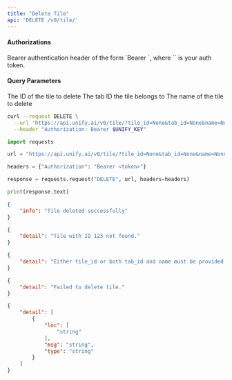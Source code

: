 ```yaml
---
title: "Delete Tile"
api: 'DELETE /v0/tile/'
---
```



#### Authorizations

<ParamField header="Authorization" type="string" required="true">
  Bearer authentication header of the form `Bearer <token>`, where `<token>` is your auth token.
</ParamField>

#### Query Parameters

<ParamField query="tile_id" type="string | null" >
The ID of the tile to delete
</ParamField>

<ParamField query="tab_id" type="string | null" >
The tab ID the tile belongs to
</ParamField>

<ParamField query="name" type="string | null" >
The name of the tile to delete
</ParamField>

<RequestExample>

```bash cURL
curl --request DELETE \
  --url 'https://api.unify.ai/v0/tile/?tile_id=None&tab_id=None&name=None' \
  --header "Authorization: Bearer $UNIFY_KEY"
```

```python Python
import requests

url = "https://api.unify.ai/v0/tile/?tile_id=None&tab_id=None&name=None"

headers = {"Authorization": "Bearer <token>"}

response = requests.request("DELETE", url, headers=headers)

print(response.text)
```

</RequestExample>
<ResponseExample>

```json 200
{
    "info": "Tile deleted successfully"
}
```

```json 404
{
    "detail": "Tile with ID 123 not found."
}
```

```json 400
{
    "detail": "Either tile_id or both tab_id and name must be provided."
}
```

```json 500
{
    "detail": "Failed to delete tile."
}
```

```json 422
{
    "detail": [
        {
            "loc": [
                "string"
            ],
            "msg": "string",
            "type": "string"
        }
    ]
}
```

</ResponseExample>
